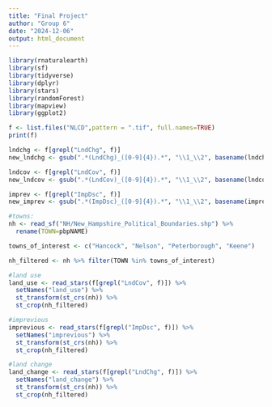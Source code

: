 ```yaml
---
title: "Final Project"
author: "Group 6"
date: "2024-12-06"
output: html_document
---
```


```r
library(rnaturalearth)
library(sf)
library(tidyverse)
library(dplyr)
library(stars)
library(randomForest)
library(mapview)
library(ggplot2)
```

```r
f <- list.files("NLCD",pattern = ".tif", full.names=TRUE)
print(f)

lndchg <- f[grepl("LndChg", f)]
new_lndchg <- gsub(".*(LndChg)_([0-9]{4}).*", "\\1_\\2", basename(lndchg))

lndcov <- f[grepl("LndCov", f)]
new_lndcov <- gsub(".*(LndCov)_([0-9]{4}).*", "\\1_\\2", basename(lndcov))

imprev <- f[grepl("ImpDsc", f)]
new_imprev <- gsub(".*(ImpDsc)_([0-9]{4}).*", "\\1_\\2", basename(imprev))

#towns: 
nh <- read_sf("NH/New_Hampshire_Political_Boundaries.shp") %>%
  rename(TOWN=pbpNAME) 

towns_of_interest <- c("Hancock", "Nelson", "Peterborough", "Keene")

nh_filtered <- nh %>% filter(TOWN %in% towns_of_interest)

#land use
land_use <- read_stars(f[grepl("LndCov", f)]) %>%
  setNames("land_use") %>%
  st_transform(st_crs(nh)) %>%
  st_crop(nh_filtered)

#imprevious
imprevious <- read_stars(f[grepl("ImpDsc", f)]) %>%
  setNames("imprevious") %>%
  st_transform(st_crs(nh)) %>%
  st_crop(nh_filtered) 

#land change
land_change <- read_stars(f[grepl("LndChg", f)]) %>%
  setNames("land_change") %>%
  st_transform(st_crs(nh)) %>%
  st_crop(nh_filtered)
```
